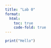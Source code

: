```yaml
---
title: "Lab 0"
format: 
  html:
    toc: true
    code-fold: true
---
```


```r
print("Hello")
```

